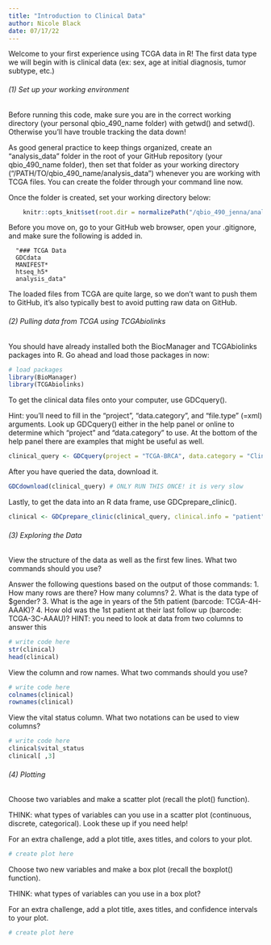 ```yaml
---
title: "Introduction to Clinical Data"
author: Nicole Black
date: 07/17/22
---
```


Welcome to your first experience using TCGA data in R! The first data type we will begin with is clinical data (ex: sex, age at initial diagnosis, tumor subtype, etc.)

###### (1) Set up your working environment

Before running this code, make sure you are in the correct working directory (your personal qbio_490_name folder) with getwd() and setwd(). Otherwise you’ll have trouble tracking the data down!

As good general practice to keep things organized, create an "analysis_data" folder in the root of your GitHub repository (your qbio_490_name folder), then set that folder as your working directory ("/PATH/TO/qbio_490_name/analysis_data") whenever you are working with TCGA files. You can create the folder through your command line now.

Once the folder is created, set your working directory below:

```r
    knitr::opts_knit$set(root.dir = normalizePath("/qbio_490_jenna/analysis_data")) 
```

Before you move on, go to your GitHub web browser, open your .gitignore, and make sure the following is added in. 

      "### TCGA Data
      GDCdata
      MANIFEST*
      htseq_h5*
      analysis_data"

The loaded files from TCGA are quite large, so we don't want to push them to GitHub, it's also typically best to avoid putting raw data on GitHub.

###### (2) Pulling data from TCGA using TCGAbiolinks

You should have already installed both the BiocManager and TCGAbiolinks packages into R. Go ahead and load those packages in now:

```r
# load packages
library(BioManager)
library(TCGAbiolinks)
```

To get the clinical data files onto your computer, use GDCquery(). 

Hint: you'll need to fill in the "project", "data.category", and "file.type" (=xml) arguments. Look up GDCquery() either in the help panel or online to determine which "project" and "data.category" to use. At the bottom of the help panel there are examples that might be useful as well.

```r
clinical_query <- GDCquery(project = "TCGA-BRCA", data.category = "Clinical", file.type = "xml")
```

After you have queried the data, download it.

```r
GDCdownload(clinical_query) # ONLY RUN THIS ONCE! it is very slow
```

Lastly, to get the data into an R data frame, use GDCprepare_clinic().

```r
clinical <- GDCprepare_clinic(clinical_query, clinical.info = "patient")
```

###### (3) Exploring the Data

View the structure of the data as well as the first few lines. What two commands should you use?

Answer the following questions based on the output of those commands: 
1. How many rows are there? How many columns?
2. What is the data type of $gender?
3. What is the age in years of the 5th patient (barcode: TCGA-4H-AAAK)?
4. How old was the 1st patient at their last follow up (barcode: TCGA-3C-AAAU)? HINT: you need to look at data from two columns to answer this

```r
# write code here
str(clinical)
head(clinical)

```

View the column and row names. What two commands should you use?

```r
# write code here
colnames(clinical)
rownames(clinical)
```

View the vital status column. What two notations can be used to view columns? 

```r
# write code here
clinical$vital_status
clinical[ ,3]
```

###### (4) Plotting

Choose two variables and make a scatter plot (recall the plot() function).

THINK: what types of variables can you use in a scatter plot (continuous, discrete, categorical). Look these up if you need help!

For an extra challenge, add a plot title, axes titles, and colors to your plot.

```r
# create plot here
```

Choose two new variables and make a box plot (recall the boxplot() function).

THINK: what types of variables can you use in a box plot?

For an extra challenge, add a plot title, axes titles, and confidence intervals to your plot.

```r
# create plot here
```


